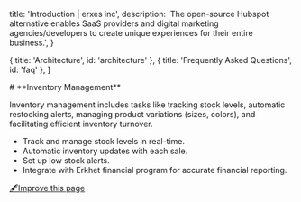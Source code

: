 
  title: 'Introduction | erxes inc',
  description:
    'The open-source Hubspot alternative enables SaaS providers and digital marketing agencies/developers to create unique experiences for their entire business.',
}

  { title: 'Architecture', id: 'architecture' },
  { title: 'Frequently Asked Questions', id: 'faq' },
]

<HeroPattern />
# **Inventory Management**

Inventory management includes tasks like tracking stock levels, automatic restocking alerts, managing product variations (sizes, colors), and facilitating efficient inventory turnover.

- Track and manage stock levels in real-time.
- Automatic inventory updates with each sale.
- Set up low stock alerts.
- Integrate with Erkhet financial program for accurate financial reporting.



[🖋️Improve this page](https://github.com/erxes/erxes-docs/blob/main/src/app/requirement/customer/sales/pos/inventory/page.mdx)
